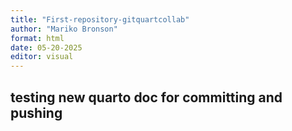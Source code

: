 ```yaml
---
title: "First-repository-gitquartcollab"
author: "Mariko Bronson"
format: html
date: 05-20-2025
editor: visual
---
```


## testing new quarto doc for committing and pushing
